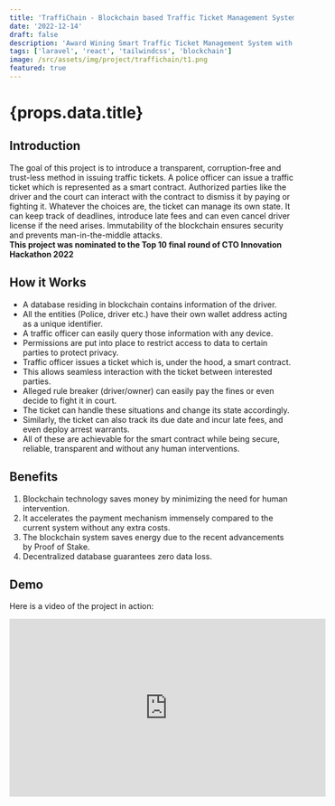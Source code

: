 ```yaml
---
title: 'TraffiChain - Blockchain based Traffic Ticket Management System'
date: '2022-12-14'
draft: false
description: 'Award Wining Smart Traffic Ticket Management System with Smart Contracts powered by Blockchain'
tags: ['laravel', 'react', 'tailwindcss', 'blockchain']
image: /src/assets/img/project/traffichain/t1.png
featured: true
---
```



# {props.data.title}

<PostMetadata
  time={props.time}
  date={props.date}
  description={props.data.description}
/>

<ImageWithCaption
  src={t1}
  caption="TraffiChain homepage"
/>

## Introduction
The goal of this project is to introduce a transparent, corruption-free and trust-less method in issuing traffic tickets.
A police officer can issue a traffic ticket which is represented as a smart contract.
Authorized parties like the driver and the court can interact with the contract to dismiss it by paying or fighting it.
Whatever the choices are, the ticket can manage its own state.
It can keep track of deadlines, introduce late fees and can even cancel driver license if the need arises.
Immutability of the blockchain ensures security and prevents man-in-the-middle attacks.
<br/>
**This project was nominated to the Top 10 final round of CTO Innovation Hackathon 2022**

<ImageWithCaption
  src={t2}
  caption="Registration page"
/>

## How it Works
* A database residing in blockchain contains information of the driver.
* All the entities (Police, driver etc.) have their own wallet address acting as a unique identifier.
* A traffic officer can easily query those information with any device.
* Permissions are put into place to restrict access to data to certain parties to protect privacy.
* Traffic officer issues a ticket which is, under the hood, a smart contract.
* This allows seamless interaction with the ticket between interested parties.
* Alleged rule breaker (driver/owner) can easily pay the fines or even decide to fight it in court.
* The ticket can handle these situations and change its state accordingly.
* Similarly, the ticket can also track its due date and incur late fees, and even deploy arrest warrants.
* All of these are achievable for the smart contract while being secure, reliable, transparent and without any human interventions.

<ImageWithCaption
  src={t3}
  caption="Password-less login with MetaMask"
/>

## Benefits
1. Blockchain technology saves money by minimizing the need for human intervention.
2. It accelerates the payment mechanism immensely compared to the current system without any extra costs.
3. The blockchain system saves energy due to the recent advancements by Proof of Stake.
4. Decentralized database guarantees zero data loss.


## Demo
Here is a video of the project in action:

<div className={"w-fit mx-auto"}>
  <iframe width="560" height="315" src="https://www.youtube.com/embed/rQKR1OpysRg?si=xuzyzxmDB152a-wG"
          title="YouTube video player" frameborder="0"
          allow="accelerometer; autoplay; clipboard-write; encrypted-media; gyroscope; picture-in-picture; web-share"
          allowfullscreen></iframe>
</div>